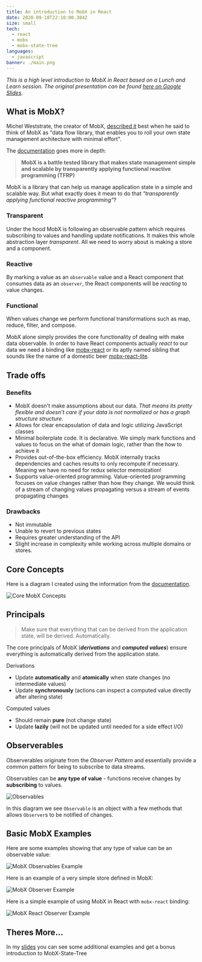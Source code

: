 ```yaml
---
title: An introduction to MobX in React
date: 2020-09-18T22:10:00.384Z
size: small
tech:
  - react
  - mobx
  - mobx-state-tree
languages:
  - javascript
banner: ./main.png
---
```


_This is a high level introduction to MobX in React based on a Lunch and Learn session. The original presentation can be found [here on Google Slides](https://docs.google.com/presentation/d/1PyKOPfLLVSORgLBGHto6xN4xpB214JDA4glOVx9ETvw/edit#slide=id.g8ebf37b0f0_3_249)._

## What is MobX?

Michel Weststrate, the creator of MobX, [described it](https://codeburst.io/the-curious-case-of-mobx-state-tree-7b4e22d461f) best when he said to think of MobX as "data flow library, that enables you to roll your own state management architecture with minimal effort".

The [documentation](https://mobx.js.org/README.html) goes more in depth:

> **MobX is a battle tested library that makes state management simple and scalable by transparently applying functional reactive programming (TFRP)**

MobX is a library that can help us manage application state in a simple and scalable way. But what exactly does it mean to do that _"transparently applying functional reactive programming"_?

### Transparent

Under the hood MobX is following an observable pattern which requires subscribing to values and handling update notifications. It makes this whole abstraction layer _transparent_. All we need to worry about is making a store and a component.

### Reactive

By marking a value as an `observable` value and a React component that consumes data as an `observer`, the React components will be _reacting_ to value changes.

### Functional

When values change we perform functional transformations such as map, reduce, filter, and compose.

MobX alone simply provides the core functionality of dealing with make data observable. In order to have React components actually _react_ to our data we need a binding like [mobx-react](https://github.com/mobxjs/mobx-react) or its aptly named sibling that sounds like the name of a domestic beer [mobx-react-lite](https://github.com/mobxjs/mobx-react-lite).

## Trade offs

### Benefits

- MobX doesn't make assumptions about our data. _That means its pretty flexible and doesn't care if your data is not normalized or has a graph structure structure._
- Allows for clear encapsulation of data and logic utilizing JavaScript classes
- Minimal boilerplate code. It is declarative. We simply mark functions and values to focus on the what of domain logic, rather than the how to achieve it
- Provides out-of-the-box efficiency. MobX internally tracks dependencies and caches results to only recompute if necessary. Meaning we have no need for redux selector memoization!
- Supports value-oriented programming. Value-oriented programming focuses on value changes rather than how they change. We would think of a stream of changing values propagating versus a stream of events propagating changes

### Drawbacks

- Not immutable
- Unable to revert to previous states
- Requires greater understanding of the API
- Slight increase in complexity while working across multiple domains or stores.


## Core Concepts

Here is a diagram I created using the information from the [documentation](https://mobx.js.org/README.html).

![Core MobX Concepts](./concepts.png)

## Principals

>  Make sure that everything that can be derived from the application state, will be derived. Automatically.

The core principals of MobX (___derivations___ and ___computed values___) ensure everything is automatically derived from the application state.

Derivations
- Update __automatically__ and __atomically__ when state changes (no intermediate values)
- Update __synchronously__ (actions can inspect a computed value directly after altering state)

Computed values
- Should remain __pure__ (not change state)
- Update __lazily__ (will not be updated until needed for a side effect I/O)

## Observerables

Observerables originate from the _Observer Pattern_ and essentially provide a common pattern for being to subscribe to data streams.

Observables can be __any type of value__ - functions receive changes by __subscribing__ to values.

![Observables](./observables.png)

In this diagram we see `Observable` is an object with a few methods that allows `Observer`s to be notified of changes.

## Basic MobX Examples

Here are some examples showing that any type of value can be an observable value:

![MobX Observables Example](./mobx-observable-examples.png)

Here is an example of a very simple store defined in MobX:

![MobX Observer Example](./mobx-observer-example.png)

Here is a simple example of using MobX in React with `mobx-react` binding:

![MobX React Observer Example](./mobx-react-observer-example.png)

## Theres More...

In my [slides](https://docs.google.com/presentation/d/1PyKOPfLLVSORgLBGHto6xN4xpB214JDA4glOVx9ETvw/edit#slide=id.g8ebf37b0f0_3_249) you can see some additional examples and get a bonus introduction to MobX-State-Tree

